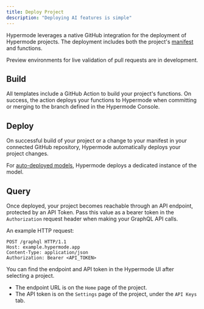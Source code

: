 ```yaml
---
title: Deploy Project
description: "Deploying AI features is simple"
---
```


Hypermode leverages a native GitHub integration for the deployment of Hypermode projects. The deployment includes both the project's [manifest](/manifest) and functions.

<Note>
  Preview environments for live validation of pull requests are in development.
</Note>

## Build

All templates include a GitHub Action to build your project's functions. On success, the action deploys your functions to Hypermode when committing or merging to the branch defined in the Hypermode Console.

## Deploy

On successful build of your project or a change to your manifest in your connected GitHub repository, Hypermode automatically deploys your project changes.

For [auto-deployed models](/define-models#auto-deployed-models), Hypermode deploys a dedicated instance of the model.

## Query

Once deployed, your project becomes reachable through an API endpoint, protected by an API Token.
Pass this value as a bearer token in the `Authorization` request header when making your GraphQL API calls.

An example HTTP request:

```http
POST /graphql HTTP/1.1
Host: example.hypermode.app
Content-Type: application/json
Authorization: Bearer <API_TOKEN>
```

You can find the endpoint and API token in the Hypermode UI after selecting a project.

- The endpoint URL is on the `Home` page of the project.
- The API token is on the `Settings` page of the project, under the `API Keys` tab.
